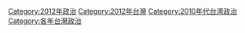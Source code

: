 [[Category:2012年政治|Category:2012年政治]]
[[Category:2012年台灣|Category:2012年台灣]]
[[Category:2010年代台湾政治|Category:2010年代台湾政治]]
[[Category:各年台灣政治|Category:各年台灣政治]]